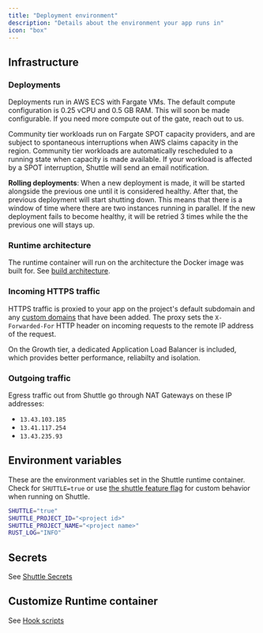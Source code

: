 ```yaml
---
title: "Deployment environment"
description: "Details about the environment your app runs in"
icon: "box"
---
```


## Infrastructure

### Deployments

Deployments run in AWS ECS with Fargate VMs.
The default compute configuration is 0.25 vCPU and 0.5 GB RAM.
This will soon be made configurable.
If you need more compute out of the gate, reach out to us.

<Warning>
Community tier workloads run on Fargate SPOT capacity providers, and are
subject to spontaneous interruptions when AWS claims capacity in the region.
Community tier workloads are automatically rescheduled to a running state when
capacity is made available. If your workload is affected by a SPOT
interruption, Shuttle will send an email notification.
</Warning>

**Rolling deployments**:
When a new deployment is made, it will be started alongside the previous one until it is considered healthy.
After that, the previous deployment will start shutting down.
This means that there is a window of time where there are two instances running in parallel.
If the new deployment fails to become healthy, it will be retried 3 times while the the previous one will stays up.

### Runtime architecture

The runtime container will run on the architecture the Docker image was built for. See [build architecture](/docs/builds#build-architecture).

### Incoming HTTPS traffic

HTTPS traffic is proxied to your app on the project's default subdomain and any [custom domains](/docs/domain-names) that have been added.
The proxy sets the `X-Forwarded-For` HTTP header on incoming requests to the remote IP address of the request.

On the Growth tier, a dedicated Application Load Balancer is included, which provides better performance, reliabilty and isolation.

### Outgoing traffic

Egress traffic out from Shuttle go through NAT Gateways on these IP addresses:

- `13.43.103.185`
- `13.41.117.254`
- `13.43.235.93`

## Environment variables

These are the environment variables set in the Shuttle runtime container.
Check for `SHUTTLE=true` or use [the shuttle feature flag](./project-configuration#cargo-feature-flags) for custom behavior when running on Shuttle.

```bash
SHUTTLE="true"
SHUTTLE_PROJECT_ID="<project id>"
SHUTTLE_PROJECT_NAME="<project name>"
RUST_LOG="INFO"
```

## Secrets

See [Shuttle Secrets](/resources/shuttle-secrets)

## Customize Runtime container

See [Hook scripts](/docs/builds#experimental-hook-scripts)
